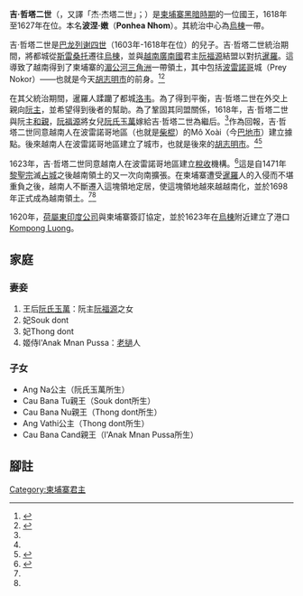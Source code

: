 {{Link style|time=2015-12-13T12:52:32+00:00}}
'''吉·哲塔二世'''（{{kmr|k=ជ័យជេដ្ឋាទី២|r=Chey Chettha II}}，又譯「杰·杰塔二世」；{{bd|1573年||1627年||}}）是[[柬埔寨|柬埔寨]][[柬埔寨黑暗時期|黑暗時期]]的一位國王，1618年至1627年在位。本名'''波涅·嫩'''（'''Ponhea Nhom'''）。其統治中心為[[烏棟|烏棟]]一帶。

吉·哲塔二世是[[巴龙列谢四世|巴龙列谢四世]]（1603年-1618年在位）的兒子。吉·哲塔二世統治期間，將都城從[[斯雷桑托|斯雷桑托]]遷往[[烏棟|烏棟]]，並與[[越南|越南]][[廣南國|廣南國]]君主[[阮福源|阮福源]]結盟以對抗[[暹羅|暹羅]]。這導致了越南得到了柬埔寨的[[湄公河三角洲|湄公河三角洲]]一帶領土，其中包括[[波雷諾哥|波雷諾哥]]城（Prey Nokor）——也就是今天[[胡志明市|胡志明市]]的前身。<ref name="kamm">{{cite book|title=Cambodia: report from a stricken land|author=Henry Kamm|url=http://books.google.com/books?id=wtBkD5CoIMkC&lpg=PA23&ots=Uv-qTIXI2z&dq=chey%20chettha%20II&pg=PA23#v=onepage&q=chey%20chettha%20II&f=false|year=1998|publisher=Arcade Publishing|isbn=1559704330|page=23|access-date=2011-02-15|archive-date=2020-09-14|archive-url=https://web.archive.org/web/20200914145605/https://books.google.com/books?id=wtBkD5CoIMkC&lpg=PA23&ots=Uv-qTIXI2z&dq=chey%20chettha%20II&pg=PA23#v=onepage&q=chey%20chettha%20II&f=false|dead-url=no}}</ref><ref name="salkin-96-354">{{cite book|title=Asia and Oceania|series=International Dictionary of Historic Places|volume=5|page=354|author=Robert M. Salkin, Trudy Ring|editor=Paul E. Schellinger, Robert M. Salkin|publisher=Taylor & Francis|year=1996|isbn=1884964044|accessdate=2010-06-01}}</ref>

在其父統治期間，暹羅人蹂躪了都城[[洛韦|洛韦]]。為了得到平衡，吉·哲塔二世在外交上親向[[阮主|阮主]]，並希望得到後者的幫助。為了鞏固其同盟關係，1618年，吉·哲塔二世與阮主[[和親|和親]]，[[阮福源|阮福源]]將女兒[[阮氏玉萬|阮氏玉萬]]嫁給吉·哲塔二世為繼后。<ref name="nghiamvo-1623" />作為回報，吉·哲塔二世同意越南人在波雷諾哥地區（也就是[[柴棍|柴棍]]）的Mô Xoài（今[[巴地市|巴地市]]）建立據點。後來越南人在波雷諾哥地區建立了城市，也就是後來的[[胡志明市|胡志明市]]。<ref name="kamm" /><ref name="ngbac">{{cite web |url=http://nguyenphuoctoc.net/doc/nguyen_bac_english.html |title=Nguyễn Bặc and the Nguyễn |accessdate=2010-06-16 |deadurl=yes |archiveurl=https://web.archive.org/web/20090413074249/http://nguyenphuoctoc.net/doc/nguyen_bac_english.html |archivedate=2009-04-13 }}</ref>

1623年，吉·哲塔二世同意越南人在波雷諾哥地區建立[[稅收|稅收]]機構。<ref name="nghiamvo-1623">{{cite book|url=http://www.sacei07.org/women10.jsp|title=The Women of Vietnam|series=Saigon Arts, Culture & Education Institute Forum|author=Nghia M. Vo, Chat V. Dang, Hien V. Ho|publisher=Outskirts Press|date=2008-08-29|isbn=1432722085|access-date=2011-02-15|archive-date=2016-03-03|archive-url=https://web.archive.org/web/20160303200648/http://www.sacei07.org/women10.jsp|dead-url=yes}}</ref>這是自1471年[[黎聖宗|黎聖宗]]滅[[占城|占城]]之後越南領土的又一次向南擴張。在柬埔寨遭受[[暹羅|暹羅]]人的入侵而不堪重負之後，越南人不斷遷入這塊領地定居，使這塊領地越來越越南化，並於1698年正式成為越南領土。<ref name="kamm" /><ref name="salkin-96-354" />

1620年，[[荷屬東印度公司|荷屬東印度公司]]與柬埔寨簽訂協定，並於1623年在[[烏棟|烏棟]]附近建立了港口[[:en:Kompong_Luong|Kompong Luong]]。
==家庭==
===妻妾===
#王后[[阮氏玉萬|阮氏玉萬]]：阮主[[阮福源|阮福源]]之女
#妃Souk dont
#妃Thong dont
#姬侍l'Anak Mnan Pussa：[[老撾|老撾]]人
===子女===
*Ang Na公主（阮氏玉萬所生）
*Cau Bana Tu親王（Souk dont所生）
*Cau Bana Nu親王（Thong dont所生）
*Ang Vathi公主（Thong dont所生）
*Cau Bana Cand親王（l'Anak Mnan Pussa所生）
==腳註==
{{reflist}}
{{leader|[[巴龙列谢四世|巴龙列谢四世]]|'''[[柬埔寨君主列表|柬埔寨君主列表]]'''<br />1618年－1627年|[[托摩列谢二世|托摩列谢二世]]（乌迭）}}

{{柬埔寨君主}}
[[Category:柬埔寨君主|Category:柬埔寨君主]]